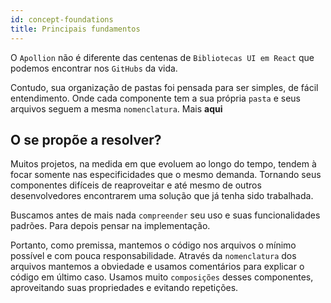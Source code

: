 ```yaml
---
id: concept-foundations
title: Principais fundamentos
---
```


O `Apollion` não é diferente das centenas de `Bibliotecas UI em React` que podemos encontrar nos `GitHubs` da vida.

Contudo, sua organização de pastas foi pensada para ser simples, de fácil entendimento. Onde cada componente tem a sua própria `pasta` e seus arquivos seguem a mesma `nomenclatura`. Mais **aqui**

## O se propõe a resolver?

Muitos projetos, na medida em que evoluem ao longo do tempo, tendem à focar somente nas especificidades que o mesmo demanda. Tornando seus componentes difíceis de reaproveitar e até mesmo de outros desenvolvedores encontrarem uma solução que já tenha sido trabalhada.

Buscamos antes de mais nada `compreender` seu uso e suas funcionalidades padrões. Para depois pensar na implementação.

Portanto, como premissa, mantemos o código nos arquivos o mínimo possível e com pouca responsabilidade. Através da `nomenclatura` dos arquivos mantemos a obviedade e usamos comentários para explicar o código em último caso. Usamos muito `composições` desses componentes, aproveitando suas propriedades e evitando repetições.
